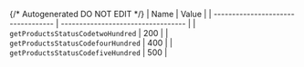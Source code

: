 {/* Autogenerated DO NOT EDIT  */}
| Name                               | Value                              |
| ---------------------------------- | ---------------------------------- |
| `getProductsStatusCodetwoHundred`  | 200                                |
| `getProductsStatusCodefourHundred` | 400                                |
| `getProductsStatusCodefiveHundred` | 500                                |